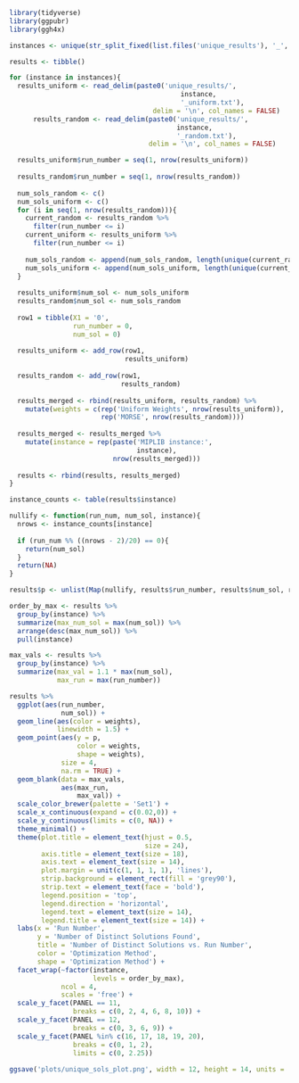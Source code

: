 ```{r}
library(tidyverse)
library(ggpubr)
library(ggh4x)
```

```{r}
instances <- unique(str_split_fixed(list.files('unique_results'), '_', 2)[,1])
```

```{r}
results <- tibble()

for (instance in instances){
  results_uniform <- read_delim(paste0('unique_results/',
                                           instance,
                                           '_uniform.txt'),
                                    delim = '\n', col_names = FALSE)
      results_random <- read_delim(paste0('unique_results/',
                                          instance,
                                          '_random.txt'),
                                   delim = '\n', col_names = FALSE)

  results_uniform$run_number = seq(1, nrow(results_uniform))
  
  results_random$run_number = seq(1, nrow(results_random))
  
  num_sols_random <- c()
  num_sols_uniform <- c()
  for (i in seq(1, nrow(results_random))){
    current_random <- results_random %>% 
      filter(run_number <= i)
    current_uniform <- results_uniform %>% 
      filter(run_number <= i)
    
    num_sols_random <- append(num_sols_random, length(unique(current_random$X1)))
    num_sols_uniform <- append(num_sols_uniform, length(unique(current_uniform$X1)))
  }
  
  results_uniform$num_sol <- num_sols_uniform
  results_random$num_sol <- num_sols_random
  
  row1 = tibble(X1 = '0',
                run_number = 0,
                num_sol = 0)
  
  results_uniform <- add_row(row1,
                             results_uniform)
  
  results_random <- add_row(row1,
                            results_random)
  
  results_merged <- rbind(results_uniform, results_random) %>% 
    mutate(weights = c(rep('Uniform Weights', nrow(results_uniform)),
                       rep('MORSE', nrow(results_random))))
  
  results_merged <- results_merged %>% 
    mutate(instance = rep(paste('MIPLIB instance:',
                                instance),
                          nrow(results_merged)))
  
  results <- rbind(results, results_merged)
}
```

```{r}
instance_counts <- table(results$instance)

nullify <- function(run_num, num_sol, instance){
  nrows <- instance_counts[instance]
  
  if (run_num %% ((nrows - 2)/20) == 0){
    return(num_sol)
  }
  return(NA)
}

results$p <- unlist(Map(nullify, results$run_number, results$num_sol, results$instance))
```

```{r}
order_by_max <- results %>%
  group_by(instance) %>%
  summarize(max_num_sol = max(num_sol)) %>%
  arrange(desc(max_num_sol)) %>%
  pull(instance)

max_vals <- results %>%
  group_by(instance) %>%
  summarize(max_val = 1.1 * max(num_sol),
            max_run = max(run_number))
```

```{r}
results %>% 
  ggplot(aes(run_number,
             num_sol)) +
  geom_line(aes(color = weights),
            linewidth = 1.5) +
  geom_point(aes(y = p,
                 color = weights,
                 shape = weights),
             size = 4,
             na.rm = TRUE) +
  geom_blank(data = max_vals,
             aes(max_run,
                 max_val)) +
  scale_color_brewer(palette = 'Set1') +
  scale_x_continuous(expand = c(0.02,0)) +
  scale_y_continuous(limits = c(0, NA)) +
  theme_minimal() +
  theme(plot.title = element_text(hjust = 0.5,
                                  size = 24),
        axis.title = element_text(size = 18),
        axis.text = element_text(size = 14),
        plot.margin = unit(c(1, 1, 1, 1), 'lines'),
        strip.background = element_rect(fill = 'grey90'),
        strip.text = element_text(face = 'bold'),
        legend.position = 'top',
        legend.direction = 'horizontal',
        legend.text = element_text(size = 14),
        legend.title = element_text(size = 14)) +
  labs(x = 'Run Number',
       y = 'Number of Distinct Solutions Found',
       title = 'Number of Distinct Solutions vs. Run Number',
       color = 'Optimization Method',
       shape = 'Optimization Method') +
  facet_wrap(~factor(instance,
                     levels = order_by_max),
             ncol = 4,
             scales = 'free') +
  scale_y_facet(PANEL == 11,
                breaks = c(0, 2, 4, 6, 8, 10)) +
  scale_y_facet(PANEL == 12,
                breaks = c(0, 3, 6, 9)) +
  scale_y_facet(PANEL %in% c(16, 17, 18, 19, 20),
                breaks = c(0, 1, 2),
                limits = c(0, 2.25))
  
ggsave('plots/unique_sols_plot.png', width = 12, height = 14, units = 'in', bg = 'white')
```